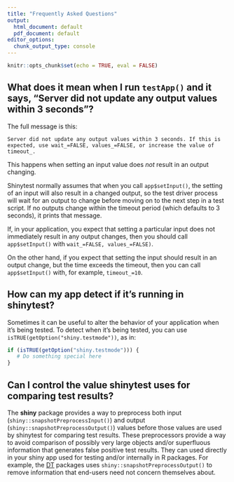 ```yaml
---
title: "Frequently Asked Questions"
output:
  html_document: default
  pdf_document: default
editor_options: 
  chunk_output_type: console
---
```


```r
knitr::opts_chunk$set(echo = TRUE, eval = FALSE)
```


## What does it mean when I run `testApp()` and it says, "Server did not update any output values within 3 seconds"?

The full message is this:

```
Server did not update any output values within 3 seconds. If this is expected, use wait_=FALSE, values_=FALSE, or increase the value of timeout_.
```

This happens when setting an input value does *not* result in an output changing.

Shinytest normally assumes that when you call `app$setInput()`, the setting of an input will also result in a changed output, so the test driver process will wait for an output to change before moving on to the next step in a test script. If no outputs change within the timeout period (which defaults to 3 seconds), it prints that message.

If, in your application, you expect that setting a particular input does not immediately result in any output changes, then you should call `app$setInput()` with `wait_=FALSE, values_=FALSE)`.

On the other hand, if you expect that setting the input should result in an output change, but the time exceeds the timeout, then you can call `app$setInput()` with, for example, `timeout_=10`.


## How can my app detect if it's running in shinytest?

Sometimes it can be useful to alter the behavior of your application when it's being tested. To detect when it's being tested, you can use `isTRUE(getOption("shiny.testmode"))`, as in:

```r
if (isTRUE(getOption("shiny.testmode"))) {
   # Do something special here
}
```

## Can I control the value shinytest uses for comparing test results?

The **shiny** package provides a way to preprocess both input (`shiny::snapshotPreprocessInput()`) and output (`shiny::snapshotPreprocessOutput()`) values before those values are used by shinytest for comparing test results. These preprocessors provide a way to avoid comparison of possibly very large objects and/or superfluous information that generates false positive test results. They can used directly in your shiny app used for testing and/or internally in R packages. For example, the [DT](https://github.com/cran/DT/blob/44fb07c/R/shiny.R#L114-L125) packages uses `shiny::snapshotPreprocessOutput()` to remove information that end-users need not concern themselves about. 
